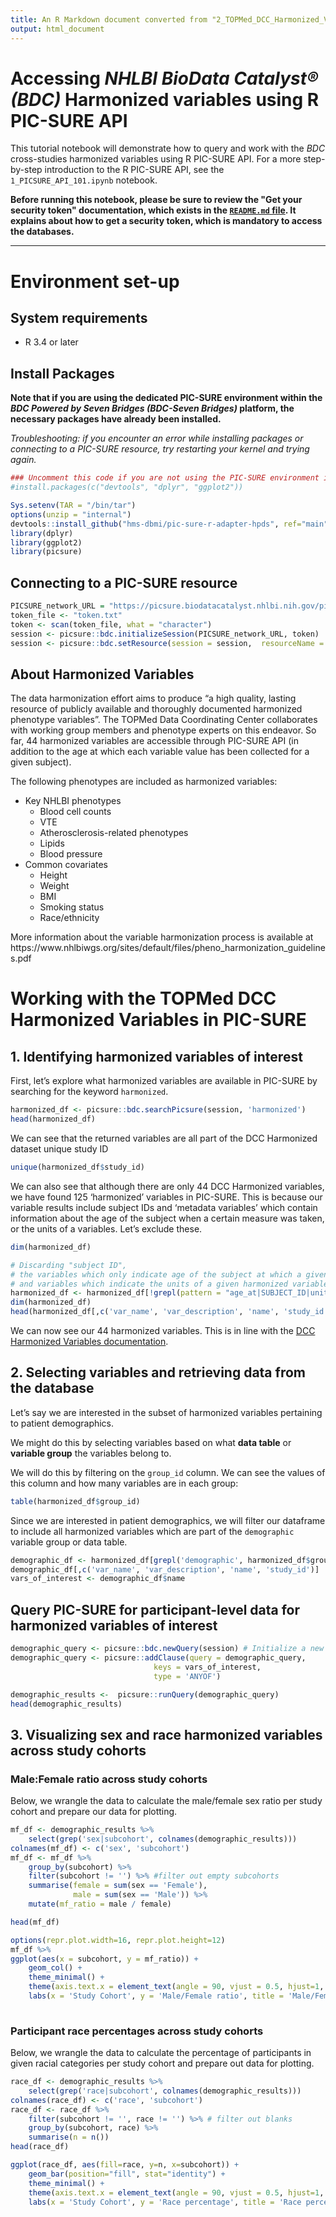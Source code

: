 ```yaml
---
title: An R Markdown document converted from "2_TOPMed_DCC_Harmonized_Variables_analysis.ipynb"
output: html_document
---
```


# Accessing *NHLBI BioData Catalyst® (BDC)* Harmonized variables using R PIC-SURE API

This tutorial notebook will demonstrate how to query and work with the *BDC* cross-studies harmonized variables using R PIC-SURE API. For a more step-by-step introduction to the R PIC-SURE API, see the `1_PICSURE_API_101.ipynb` notebook.

**Before running this notebook, please be sure to review the \"Get your security token\" documentation, which exists in the [`README.md` file](../README.md). It explains about how to get a security token, which is mandatory to access the databases.**

 -------

# Environment set-up

## System requirements
- R 3.4 or later

## Install Packages

**Note that if you are using the dedicated PIC-SURE environment within the *BDC Powered by Seven Bridges (BDC-Seven Bridges)* platform, the necessary packages have already been installed.**

*Troubleshooting: if you encounter an error while installing packages or connecting to a PIC-SURE resource, try restarting your kernel and trying again.*

```r
### Uncomment this code if you are not using the PIC-SURE environment in *BDC-Seven Bridges*, or if you do not have all the necessary dependencies installed.
#install.packages(c("devtools", "dplyr", "ggplot2"))
```

```r
Sys.setenv(TAR = "/bin/tar")
options(unzip = "internal")
devtools::install_github("hms-dbmi/pic-sure-r-adapter-hpds", ref="main", force=T, quiet=FALSE)
library(dplyr)
library(ggplot2)
library(picsure)
```

## Connecting to a PIC-SURE resource

```r
PICSURE_network_URL = "https://picsure.biodatacatalyst.nhlbi.nih.gov/picsure"
token_file <- "token.txt"
token <- scan(token_file, what = "character")
session <- picsure::bdc.initializeSession(PICSURE_network_URL, token)
session <- picsure::bdc.setResource(session = session,  resourceName = "AUTH")
```

## About Harmonized Variables

The data harmonization effort aims to produce "a high quality, lasting resource of publicly available and thoroughly documented harmonized phenotype variables". The TOPMed Data Coordinating Center collaborates with working group members and phenotype experts on this endeavor. So far, 44 harmonized variables are accessible through PIC-SURE API (in addition to the age at which each variable value has been collected for a given subject).

The following phenotypes are included as harmonized variables:

- Key NHLBI phenotypes    
    - Blood cell counts
    - VTE
    - Atherosclerosis-related phenotypes
    - Lipids
    - Blood pressure


- Common covariates
    - Height
    - Weight
    - BMI
    - Smoking status
    - Race/ethnicity

More information about the variable harmonization process is available at https://www.nhlbiwgs.org/sites/default/files/pheno_harmonization_guidelines.pdf

# Working with the TOPMed DCC Harmonized Variables in PIC-SURE
## 1. Identifying harmonized variables of interest
First, let's explore what harmonized variables are available in PIC-SURE by searching for the keyword `harmonized`.

```r
harmonized_df <- picsure::bdc.searchPicsure(session, 'harmonized')  
head(harmonized_df)
```

We can see that the returned variables are all part of the DCC Harmonized dataset unique study ID

```r
unique(harmonized_df$study_id)
```

We can also see that although there are only 44 DCC Harmonized variables, we have found 125 'harmonized' variables in PIC-SURE. This is because our variable results include subject IDs and 'metadata variables' which contain information about the age of the subject when a certain measure was taken, or the units of a variables. Let's exclude these.

```r
dim(harmonized_df)
```

```r
# Discarding "subject ID",
# the variables which only indicate age of the subject at which a given harmonized variable was been measured,
# and variables which indicate the units of a given harmonized variable
harmonized_df <- harmonized_df[!grepl(pattern = "age_at|SUBJECT_ID|unit_", harmonized_df$var_name),]
dim(harmonized_df)
head(harmonized_df[,c('var_name', 'var_description', 'name', 'study_id')])
```

We can now see our 44 harmonized variables. This is in line with the [DCC Harmonized Variables documentation](https://github.com/UW-GAC/topmed-dcc-harmonized-phenotypes). 

## 2. Selecting variables and retrieving data from the database

Let's say we are interested in the subset of harmonized variables pertaining to patient demographics. 

We might do this by selecting variables based on what **data table** or **variable group** the variables belong to. 

We will do this by filtering on the `group_id` column. We can see the values of this column and how many variables are in each group:

```r
table(harmonized_df$group_id)
```

Since we are interested in patient demographics, we will filter our dataframe to include all harmonized variables which are part of the `demographic` variable group or data table. 

```r
demographic_df <- harmonized_df[grepl('demographic', harmonized_df$group_id),]
demographic_df[,c('var_name', 'var_description', 'name', 'study_id')]
vars_of_interest <- demographic_df$name
```

## Query PIC-SURE for participant-level data for harmonized variables of interest

```r
demographic_query <- picsure::bdc.newQuery(session) # Initialize a new query
demographic_query <- picsure::addClause(query = demographic_query, 
                                keys = vars_of_interest,
                                type = 'ANYOF') 

demographic_results <-  picsure::runQuery(demographic_query)
head(demographic_results)
```

## 3. Visualizing sex and race harmonized variables across study cohorts
### Male:Female ratio across study cohorts

Below, we wrangle the data to calculate the male/female sex ratio per study cohort and prepare our data for plotting.

```r
mf_df <- demographic_results %>%
    select(grep('sex|subcohort', colnames(demographic_results)))
colnames(mf_df) <- c('sex', 'subcohort')
mf_df <- mf_df %>%
    group_by(subcohort) %>%
    filter(subcohort != '') %>% #filter out empty subcohorts
    summarise(female = sum(sex == 'Female'),
              male = sum(sex == 'Male')) %>%
    mutate(mf_ratio = male / female)

head(mf_df)
```

```r
options(repr.plot.width=16, repr.plot.height=12)
mf_df %>%
ggplot(aes(x = subcohort, y = mf_ratio)) + 
    geom_col() + 
    theme_minimal() +
    theme(axis.text.x = element_text(angle = 90, vjust = 0.5, hjust=1, size = 12)) +
    labs(x = 'Study Cohort', y = 'Male/Female ratio', title = 'Male/Female ratio across study cohorts')
    
```

### Participant race percentages across study cohorts
Below, we wrangle the data to calculate the percentage of participants in given racial categories per study cohort and prepare out data for plotting.

```r
race_df <- demographic_results %>%
    select(grep('race|subcohort', colnames(demographic_results)))
colnames(race_df) <- c('race', 'subcohort')
race_df <- race_df %>%
    filter(subcohort != '', race != '') %>% # filter out blanks
    group_by(subcohort, race) %>%
    summarise(n = n())
head(race_df)
```

```r
ggplot(race_df, aes(fill=race, y=n, x=subcohort)) + 
    geom_bar(position="fill", stat="identity") +
    theme_minimal() +
    theme(axis.text.x = element_text(angle = 90, vjust = 0.5, hjust=1, size = 12)) +
    labs(x = 'Study Cohort', y = 'Race percentage', title = 'Race percentage distribution across study cohorts')
    
```

